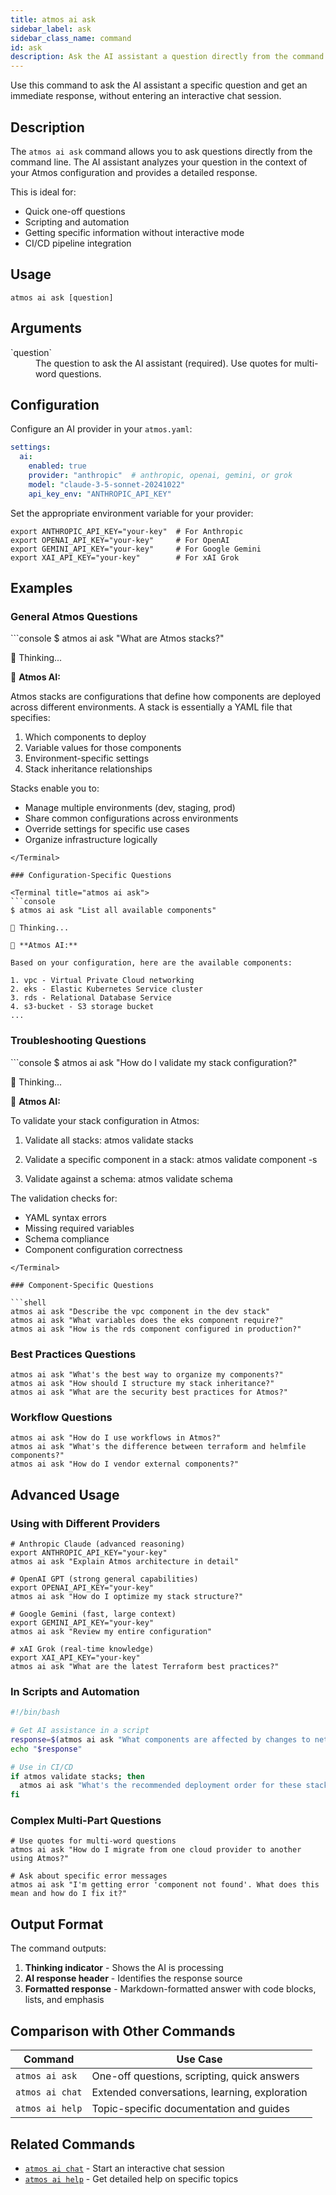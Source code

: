 ```yaml
---
title: atmos ai ask
sidebar_label: ask
sidebar_class_name: command
id: ask
description: Ask the AI assistant a question directly from the command line
---
```


<Intro>
Use this command to ask the AI assistant a specific question and get an immediate response, without entering an interactive chat session.
</Intro>

<Screengrab title="atmos ai ask --help" slug="atmos-ai-ask--help" />

## Description

The `atmos ai ask` command allows you to ask questions directly from the command line. The AI assistant analyzes your question in the context of your Atmos configuration and provides a detailed response.

This is ideal for:
- Quick one-off questions
- Scripting and automation
- Getting specific information without interactive mode
- CI/CD pipeline integration

## Usage

```shell
atmos ai ask [question]
```

## Arguments

<dl>
  <dt>`question`</dt>
  <dd>The question to ask the AI assistant (required). Use quotes for multi-word questions.</dd>
</dl>

## Configuration

Configure an AI provider in your `atmos.yaml`:

```yaml
settings:
  ai:
    enabled: true
    provider: "anthropic"  # anthropic, openai, gemini, or grok
    model: "claude-3-5-sonnet-20241022"
    api_key_env: "ANTHROPIC_API_KEY"
```

Set the appropriate environment variable for your provider:

```shell
export ANTHROPIC_API_KEY="your-key"  # For Anthropic
export OPENAI_API_KEY="your-key"     # For OpenAI
export GEMINI_API_KEY="your-key"     # For Google Gemini
export XAI_API_KEY="your-key"        # For xAI Grok
```

## Examples

### General Atmos Questions

<Terminal title="atmos ai ask">
```console
$ atmos ai ask "What are Atmos stacks?"

🤔 Thinking...

🤖 **Atmos AI:**

Atmos stacks are configurations that define how components are deployed
across different environments. A stack is essentially a YAML file that
specifies:

1. Which components to deploy
2. Variable values for those components
3. Environment-specific settings
4. Stack inheritance relationships

Stacks enable you to:
- Manage multiple environments (dev, staging, prod)
- Share common configurations across environments
- Override settings for specific use cases
- Organize infrastructure logically
```
</Terminal>

### Configuration-Specific Questions

<Terminal title="atmos ai ask">
```console
$ atmos ai ask "List all available components"

🤔 Thinking...

🤖 **Atmos AI:**

Based on your configuration, here are the available components:

1. vpc - Virtual Private Cloud networking
2. eks - Elastic Kubernetes Service cluster
3. rds - Relational Database Service
4. s3-bucket - S3 storage bucket
...
```
</Terminal>

### Troubleshooting Questions

<Terminal title="atmos ai ask">
```console
$ atmos ai ask "How do I validate my stack configuration?"

🤔 Thinking...

🤖 **Atmos AI:**

To validate your stack configuration in Atmos:

1. Validate all stacks:
   atmos validate stacks

2. Validate a specific component in a stack:
   atmos validate component <component> -s <stack>

3. Validate against a schema:
   atmos validate schema

The validation checks for:
- YAML syntax errors
- Missing required variables
- Schema compliance
- Component configuration correctness
```
</Terminal>

### Component-Specific Questions

```shell
atmos ai ask "Describe the vpc component in the dev stack"
atmos ai ask "What variables does the eks component require?"
atmos ai ask "How is the rds component configured in production?"
```

### Best Practices Questions

```shell
atmos ai ask "What's the best way to organize my components?"
atmos ai ask "How should I structure my stack inheritance?"
atmos ai ask "What are the security best practices for Atmos?"
```

### Workflow Questions

```shell
atmos ai ask "How do I use workflows in Atmos?"
atmos ai ask "What's the difference between terraform and helmfile components?"
atmos ai ask "How do I vendor external components?"
```

## Advanced Usage

### Using with Different Providers

```shell
# Anthropic Claude (advanced reasoning)
export ANTHROPIC_API_KEY="your-key"
atmos ai ask "Explain Atmos architecture in detail"

# OpenAI GPT (strong general capabilities)
export OPENAI_API_KEY="your-key"
atmos ai ask "How do I optimize my stack structure?"

# Google Gemini (fast, large context)
export GEMINI_API_KEY="your-key"
atmos ai ask "Review my entire configuration"

# xAI Grok (real-time knowledge)
export XAI_API_KEY="your-key"
atmos ai ask "What are the latest Terraform best practices?"
```

### In Scripts and Automation

```bash
#!/bin/bash

# Get AI assistance in a script
response=$(atmos ai ask "What components are affected by changes to networking?")
echo "$response"

# Use in CI/CD
if atmos validate stacks; then
  atmos ai ask "What's the recommended deployment order for these stacks?"
fi
```

### Complex Multi-Part Questions

```shell
# Use quotes for multi-word questions
atmos ai ask "How do I migrate from one cloud provider to another using Atmos?"

# Ask about specific error messages
atmos ai ask "I'm getting error 'component not found'. What does this mean and how do I fix it?"
```

## Output Format

The command outputs:
1. **Thinking indicator** - Shows the AI is processing
2. **AI response header** - Identifies the response source
3. **Formatted response** - Markdown-formatted answer with code blocks, lists, and emphasis

## Comparison with Other Commands

| Command | Use Case |
|---------|----------|
| `atmos ai ask` | One-off questions, scripting, quick answers |
| `atmos ai chat` | Extended conversations, learning, exploration |
| `atmos ai help` | Topic-specific documentation and guides |

## Related Commands

- [`atmos ai chat`](/cli/commands/ai/chat) - Start an interactive chat session
- [`atmos ai help`](/cli/commands/ai/ai-help) - Get detailed help on specific topics
